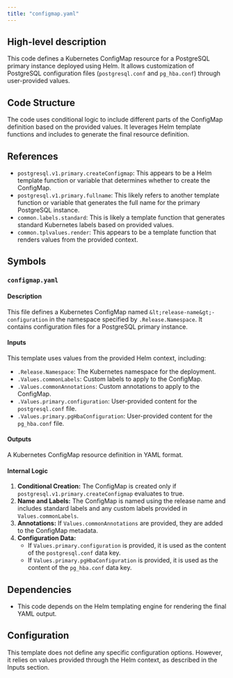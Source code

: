 ```yaml
---
title: "configmap.yaml"
---
```


## High-level description
This code defines a Kubernetes ConfigMap resource for a PostgreSQL primary instance deployed using Helm. It allows customization of PostgreSQL configuration files (`postgresql.conf` and `pg_hba.conf`) through user-provided values.

## Code Structure
The code uses conditional logic to include different parts of the ConfigMap definition based on the provided values. It leverages Helm template functions and includes to generate the final resource definition.

## References
* `postgresql.v1.primary.createConfigmap`: This appears to be a Helm template function or variable that determines whether to create the ConfigMap.
* `postgresql.v1.primary.fullname`: This likely refers to another template function or variable that generates the full name for the primary PostgreSQL instance.
* `common.labels.standard`: This is likely a template function that generates standard Kubernetes labels based on provided values.
* `common.tplvalues.render`: This appears to be a template function that renders values from the provided context.

## Symbols
### `configmap.yaml`
#### Description
This file defines a Kubernetes ConfigMap named `&lt;release-name&gt;-configuration` in the namespace specified by `.Release.Namespace`. It contains configuration files for a PostgreSQL primary instance.

#### Inputs
This template uses values from the provided Helm context, including:
* `.Release.Namespace`: The Kubernetes namespace for the deployment.
* `.Values.commonLabels`: Custom labels to apply to the ConfigMap.
* `.Values.commonAnnotations`: Custom annotations to apply to the ConfigMap.
* `.Values.primary.configuration`: User-provided content for the `postgresql.conf` file.
* `.Values.primary.pgHbaConfiguration`: User-provided content for the `pg_hba.conf` file.

#### Outputs
A Kubernetes ConfigMap resource definition in YAML format.

#### Internal Logic
1. **Conditional Creation:** The ConfigMap is created only if `postgresql.v1.primary.createConfigmap` evaluates to true.
2. **Name and Labels:** The ConfigMap is named using the release name and includes standard labels and any custom labels provided in `Values.commonLabels`.
3. **Annotations:** If `Values.commonAnnotations` are provided, they are added to the ConfigMap metadata.
4. **Configuration Data:**
    * If `Values.primary.configuration` is provided, it is used as the content of the `postgresql.conf` data key.
    * If `Values.primary.pgHbaConfiguration` is provided, it is used as the content of the `pg_hba.conf` data key.

## Dependencies
* This code depends on the Helm templating engine for rendering the final YAML output.

## Configuration
This template does not define any specific configuration options. However, it relies on values provided through the Helm context, as described in the Inputs section.
